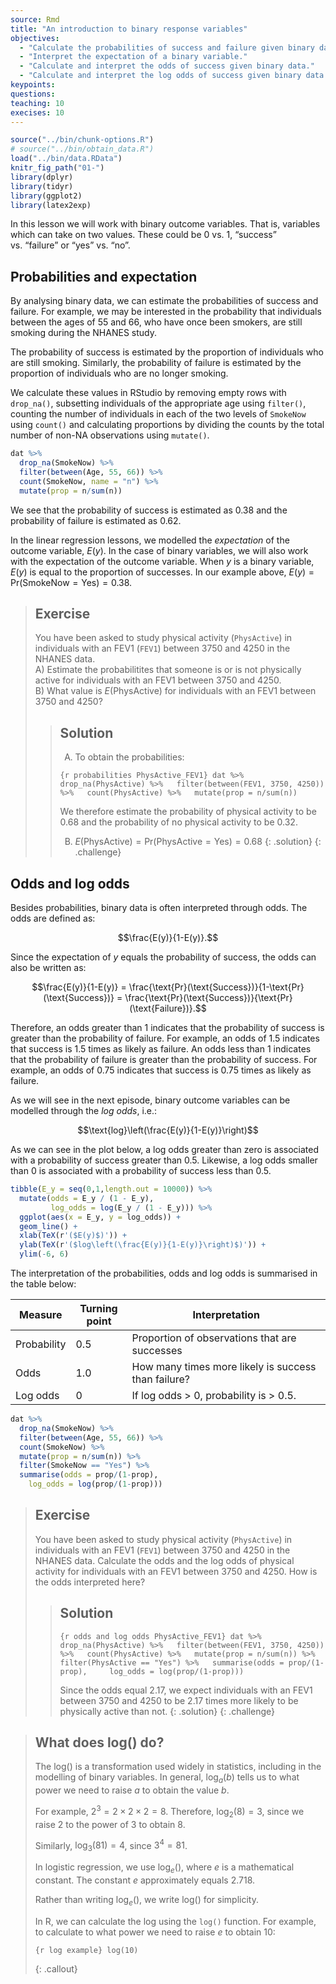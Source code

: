 ---
source: Rmd
title: "An introduction to binary response variables"
objectives:
  - "Calculate the probabilities of success and failure given binary data."
  - "Interpret the expectation of a binary variable."
  - "Calculate and interpret the odds of success given binary data."
  - "Calculate and interpret the log odds of success given binary data."
keypoints:
questions:
teaching: 10
execises: 10
---
```{r, include=FALSE}
source("../bin/chunk-options.R")
# source("../bin/obtain_data.R")
load("../bin/data.RData")
knitr_fig_path("01-")
library(dplyr)
library(tidyr)
library(ggplot2)
library(latex2exp)
```

In this lesson we will work with binary outcome variables. 
That is, variables which can take on two values.
These could be $0$ vs. $1$, "success" vs. "failure" or "yes" vs. "no".

## Probabilities and expectation

By analysing binary data, we can estimate the probabilities of success and failure.
For example, we may be interested in the probability that individuals between the 
ages of 55 and 66, who have once been smokers, are still smoking during the NHANES
study. 

The probability of success is estimated by the proportion of individuals who are
still smoking. Similarly, the probability of failure is estimated by the 
proportion of individuals who are no longer smoking.

We calculate these values in RStudio by removing empty rows with `drop_na()`,
subsetting individuals of the appropriate age using `filter()`, counting
the number of individuals in each of the two levels of `SmokeNow` using
`count()` and calculating proportions by dividing the counts by the total number
of non-NA observations using `mutate()`. 


```{r calculate probabilities SmokeNow_Age}
dat %>%
  drop_na(SmokeNow) %>%
  filter(between(Age, 55, 66)) %>%
  count(SmokeNow, name = "n") %>%
  mutate(prop = n/sum(n))
```

We see that the probability of success is estimated as $0.38$ and the probability
of failure is estimated as $0.62$. 

In the linear regression lessons, we modelled the *expectation* of the outcome 
variable, $E(y)$. In the case of binary variables, we will also work with the
expectation of the outcome variable. When $y$ is a binary variable, $E(y)$ is
equal to the proportion of successes. In our example above, $E(y) = \text{Pr}(\text{SmokeNow} = \text{Yes}) = 0.38$. 

> ## Exercise  
> You have been asked to study physical activity (`PhysActive`) 
> in individuals with an FEV1 (`FEV1`) between 3750 and 4250 in the NHANES data.   
> A) Estimate the probabilitites that someone is or is not physically active
> for individuals with an FEV1 between 3750 and 4250.   
> B) What value is $E(\text{PhysActive})$ for individuals 
> with an FEV1 between 3750 and 4250?
>
> > ## Solution
> > A) To obtain the probabilities:
> > 
> > ```{r probabilities PhysActive_FEV1}
> > dat %>%
> >   drop_na(PhysActive) %>%
> >   filter(between(FEV1, 3750, 4250)) %>%
> >   count(PhysActive) %>%
> >   mutate(prop = n/sum(n)) 
> > ```
> > 
> > We therefore estimate the probability of physical activity to be $0.68$
> > and the probability of no physical activity to be $0.32$.  
> > 
> > B) $E(\text{PhysActive}) = \text{Pr}(\text{PhysActive} = \text{Yes}) = 0.68$
> {: .solution}
{: .challenge}

## Odds and log odds

Besides probabilities, binary data is often interpreted through odds. 
The odds are defined as:

$$\frac{E(y)}{1-E(y)}.$$

Since the expectation of $y$ equals the probability of success, the odds can also
be written as:

$$\frac{E(y)}{1-E(y)} = \frac{\text{Pr}(\text{Success})}{1-\text{Pr}(\text{Success})} = \frac{\text{Pr}(\text{Success})}{\text{Pr}(\text{Failure})}.$$

Therefore, an odds greater than $1$ indicates that the probability of success
is greater than the probability of failure. For example, an odds of 1.5 indicates that success is 1.5 times as likely as failure. An odds less than $1$ indicates that
the probability of failure is greater than the probability of success. For example, an odds of 0.75 indicates that success is 0.75 times as likely as failure. 

As we will see in the next episode, binary outcome variables can be modelled through
the *log odds*, i.e.:

$$\text{log}\left(\frac{E(y)}{1-E(y)}\right)$$

As we can see in the plot below, a log odds greater than zero is associated with 
a probability of success greater than 0.5. Likewise, a log odds smaller than 0 
is associated with a probability of success less than 0.5. 

```{r plot log odds vs expectation, echo = FALSE}
tibble(E_y = seq(0,1,length.out = 10000)) %>%
  mutate(odds = E_y / (1 - E_y),
         log_odds = log(E_y / (1 - E_y))) %>%
  ggplot(aes(x = E_y, y = log_odds)) +
  geom_line() +
  xlab(TeX(r'($E(y)$)')) +
  ylab(TeX(r'($log\left(\frac{E(y)}{1-E(y)}\right)$)')) +
  ylim(-6, 6)
```

The interpretation of the probabilities, odds and log odds is summarised in the
table below:

| Measure     | Turning point | Interpretation                                      |
|-------------|---------------|-----------------------------------------------------|
| Probability | 0.5           | Proportion of observations that are successes       |
| Odds        | 1.0           | How many times more likely is success than failure? |
| Log odds    | 0             | If log odds > 0, probability is > 0.5.              |

```{r}
dat %>%
  drop_na(SmokeNow) %>%
  filter(between(Age, 55, 66)) %>%
  count(SmokeNow) %>%
  mutate(prop = n/sum(n)) %>%
  filter(SmokeNow == "Yes") %>%
  summarise(odds = prop/(1-prop),
    log_odds = log(prop/(1-prop)))
```

> ## Exercise  
> You have been asked to study physical activity (`PhysActive`) 
> in individuals with an FEV1 (`FEV1`) between 3750 and 4250 in the NHANES data. 
> Calculate the odds and the log odds of physical activity
> for individuals with an FEV1 between 3750 and 4250. 
> How is the odds interpreted here?
>
> > ## Solution
> > 
> > ```{r odds and log odds PhysActive_FEV1}
> > dat %>%
> >   drop_na(PhysActive) %>%
> >   filter(between(FEV1, 3750, 4250)) %>%
> >   count(PhysActive) %>%
> >   mutate(prop = n/sum(n)) %>%
> >   filter(PhysActive == "Yes") %>%
> >   summarise(odds = prop/(1-prop),
> >     log_odds = log(prop/(1-prop)))
> > ```
> > 
> > Since the odds equal 2.17, we expect individuals with an FEV1 between 3750
> > and 4250 to be 2.17 times more likely to be physically active than not. 
> {: .solution}
{: .challenge}


> ## What does $\text{log}()$ do?
> The $\text{log}()$ is a transformation used widely in statistics, including
> in the modelling of binary variables. In general, $\text{log}_a(b)$ tells us
> to what power we need to raise $a$ to obtain the value $b$.  
> 
> For example, $2^3 = 2 \times 2 \times 2 = 8$. Therefore, $\text{log}_2(8)=3$, 
> since we raise $2$ to the power of $3$ to obtain 8.
> 
> Similarly, $\text{log}_3(81)=4$, since $3^4=81$. 
> 
> In logistic regression, we use $\text{log}_{e}()$, where $e$ is a mathematical 
> constant. The constant $e$ approximately equals 2.718. 
> 
> Rather than writing $\text{log}_{e}()$, 
> we write $\text{log}()$ for simplicity.
> 
> In R, we can calculate the log using the `log()` function. For example, 
> to calculate to what power we need to raise $e$ to obtain $10$:
> 
> ```{r log example}
> log(10)
> ```
> 
{: .callout}
